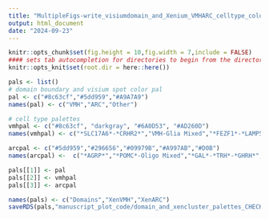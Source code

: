 ```yaml
---
title: "MultipleFigs-write_visiumdomain_and_Xenium_VMHARC_celltype_colorpalettes"
output: html_document
date: "2024-09-23"
---
```


```r
knitr::opts_chunk$set(fig.height = 10,fig.width = 7,include = FALSE)
#### sets tab autocompletion for directories to begin from the directory containing the .Rproj session, instead of the script's directory if different
knitr::opts_knit$set(root.dir = here::here())
```

```r
pals <- list()
# domain boundary and visium spot color pal
pal <- c("#8c63cf","#5dd959","#A9A7A9")
names(pal) <- c("VMH","ARC","Other")

# cell type palettes
vmhpal <- c("#8c63cf", "darkgray", "#6A0D53", "#AD260D")
names(vmhpal) <- c("*SLC17A6*-*CRHR2*","VMH-Glia Mixed","*FEZF1*-*LAMP5*-*NRGN*","*HCRT*-*SLC6A3*-*TAC1*")

arcpal <- c("#5dd959","#296656","#09979B","#A997AB","#D0B")
names(arcpal) <-  c("*AGRP*","*POMC*-Oligo Mixed","*GAL*-*TRH*-*GHRH*","*SLC17A7*-Glia Mixed","*TAC3*-*AR*-*ESR1*")

pals[[1]] <- pal
pals[[2]] <- vmhpal
pals[[3]] <- arcpal

names(pals) <- c("Domains","XenVMH","XenARC")
saveRDS(pals,"manuscript_plot_code/domain_and_xencluster_palettes_CHECKPALNAMESBEFOREUS.RDS")
```
